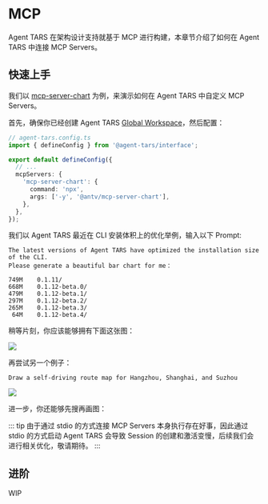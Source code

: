 
# MCP

Agent TARS 在架构设计支持就基于 MCP 进行构建，本章节介绍了如何在 Agent TARS 中连接 MCP Servers。

## 快速上手

我们以 [mcp-server-chart](https://github.com/antvis/mcp-server-chart) 为例，来演示如何在 Agent TARS 中自定义 MCP Servers。

首先，确保你已经创建 Agent TARS [Global Workspace](./workspace.mdx#global-workspace)，然后配置：

```ts
// agent-tars.config.ts
import { defineConfig } from '@agent-tars/interface';

export default defineConfig({
  // ...
  mcpServers: {
    'mcp-server-chart': {
      command: 'npx',
      args: ['-y', '@antv/mcp-server-chart'],
    },
  },
});
```

我们以 Agent TARS 最近在 CLI 安装体积上的优化举例，输入以下 Prompt:

```
The latest versions of Agent TARS have optimized the installation size of the CLI. 
Please generate a beautiful bar chart for me：

749M	0.1.11/
668M	0.1.12-beta.0/
479M	0.1.12-beta.1/
297M	0.1.12-beta.2/
265M	0.1.12-beta.3/
 64M	0.1.12-beta.4/
```

稍等片刻，你应该能够拥有下面这张图：

![](/generate_column_chart.png)


再尝试另一个例子：

```
Draw a self-driving route map for Hangzhou, Shanghai, and Suzhou
```

![](/generate_path_map.png)

进一步，你还能够先搜再画图：

<VideoPanel
  src="https://lf3-static.bytednsdoc.com/obj/eden-cn/zyha-aulnh/ljhwZthlaukjlkulzlp/docs/videos/mcp-chart.mp4"
  loop
  autoPlay
/>

::: tip 
由于通过 stdio 的方式连接 MCP Servers 本身执行存在好事，因此通过 stdio 的方式启动 Agent TARS 会导致 Session 的创建和激活变慢，后续我们会进行相关优化，敬请期待。
:::

## 进阶

 WIP
